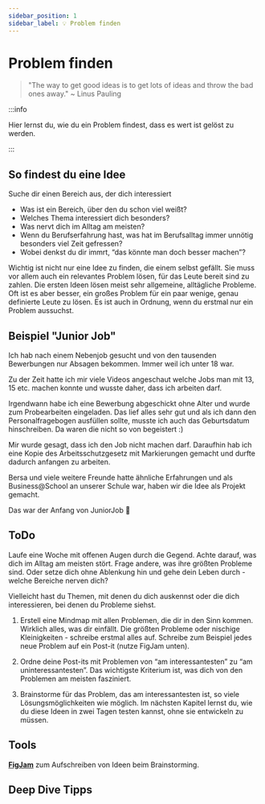 ```yaml
---
sidebar_position: 1
sidebar_label: 💡 Problem finden
---
```


# Problem finden

> "The way to get good ideas is to get lots of ideas and throw the bad ones away."
> ~ Linus Pauling

:::info

Hier lernst du, wie du ein Problem findest, dass es wert ist gelöst zu werden.

:::

## So findest du eine Idee

Suche dir einen Bereich aus, der dich interessiert

- Was ist ein Bereich, über den du schon viel weißt?
- Welches Thema interessiert dich besonders?
- Was nervt dich im Alltag am meisten?
- Wenn du Berufserfahrung hast, was hat im Berufsalltag immer unnötig besonders viel Zeit gefressen?
- Wobei denkst du dir immrt, “das könnte man doch besser machen”?

Wichtig ist nicht nur eine Idee zu finden, die einem selbst gefällt. Sie muss vor allem auch ein relevantes Problem lösen, für das Leute bereit sind zu zahlen. Die ersten Ideen lösen meist sehr allgemeine, alltägliche Probleme. Oft ist es aber besser, ein großes Problem für ein paar wenige, genau definierte Leute zu lösen.
Es ist auch in Ordnung, wenn du erstmal nur ein Problem aussuchst.

## Beispiel "Junior Job"

Ich hab nach einem Nebenjob gesucht und von den tausenden Bewerbungen nur Absagen bekommen. Immer weil ich unter 18 war.

Zu der Zeit hatte ich mir viele Videos angeschaut welche Jobs man mit 13, 15 etc. machen konnte und wusste daher, dass ich arbeiten darf.

Irgendwann habe ich eine Bewerbung abgeschickt ohne Alter und wurde zum Probearbeiten eingeladen. Das lief alles sehr gut und als ich dann den Personalfragebogen ausfüllen sollte, musste ich auch das Geburtsdatum hinschreiben. Da waren die nicht so von begeistert :)

Mir wurde gesagt, dass ich den Job nicht machen darf. Daraufhin hab ich eine Kopie des Arbeitsschutzgesetz mit Markierungen gemacht und durfte dadurch anfangen zu arbeiten.

Bersa und viele weitere Freunde hatte ähnliche Erfahrungen und als Business@School an unserer Schule war, haben wir die Idee als Projekt gemacht.

Das war der Anfang von JuniorJob 🚀

## ToDo

Laufe eine Woche mit offenen Augen durch die Gegend. Achte darauf, was dich im Alltag am meisten stört. Frage andere, was ihre größten Probleme sind. Oder setze dich ohne Ablenkung hin und gehe dein Leben durch - welche Bereiche nerven dich?

Vielleicht hast du Themen, mit denen du dich auskennst oder die dich interessieren, bei denen du Probleme siehst.

1. Erstell eine Mindmap mit allen Problemen, die dir in den Sinn kommen. Wirklich alles, was dir einfällt. Die größten Probleme oder nischige Kleinigkeiten - schreibe erstmal alles auf.
Schreibe zum Beispiel jedes neue Problem auf ein Post-it (nutze FigJam unten).

2. Ordne deine Post-its mit Problemen von “am interessantesten” zu “am uninteressantesten”. Das wichtigste Kriterium ist, was dich von den Problemen am meisten fasziniert.

3. Brainstorme für das Problem, das am interessantesten ist, so viele Lösungsmöglichkeiten wie möglich. Im nächsten Kapitel lernst du, wie du diese Ideen in zwei Tagen testen kannst, ohne sie entwickeln zu müssen.

## Tools

[**FigJam**](https://www.figma.com/figjam/) zum Aufschreiben von Ideen beim Brainstorming.

## Deep Dive Tipps

<TwoColumns>
    <YouTube url="https://www.youtube.com/watch?v=430c1In84IM"/>
    <YouTube url="https://www.youtube.com/watch?v=uvw-u99yj8w"/>
    <YouTube url="https://www.youtube.com/watch?v=Th8JoIan4dg"/>
    <YouTube url="https://www.youtube.com/watch?v=mtn31hh6kU4"/>
</TwoColumns>